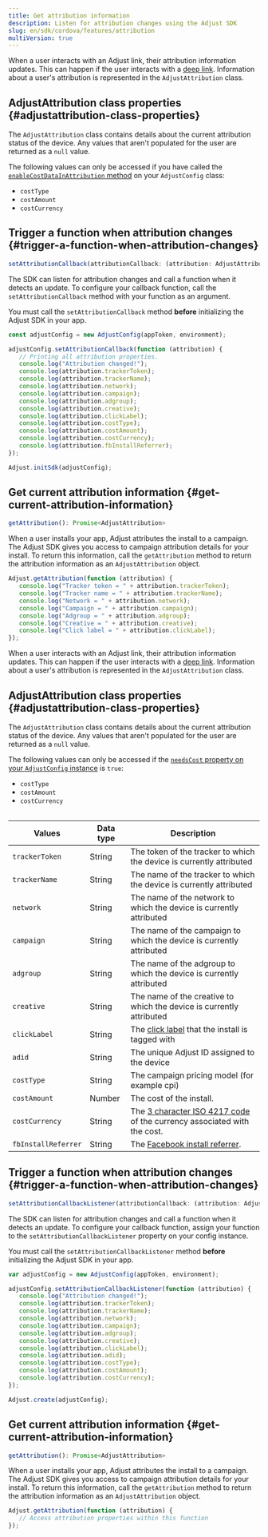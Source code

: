 ```yaml
---
title: Get attribution information
description: Listen for attribution changes using the Adjust SDK
slug: en/sdk/cordova/features/attribution
multiVersion: true
---
```


<SdkVersion version="v5">

When a user interacts with an Adjust link, their attribution information updates. This can happen if the user interacts with a [deep link](https://help.adjust.com/en/article/deep-links). Information about a user's attribution is represented in the `AdjustAttribution` class.

## AdjustAttribution class properties {#adjustattribution-class-properties}

The `AdjustAttribution` class contains details about the current attribution status of the device. Any values that aren't populated for the user are returned as a `null` value.

<Callout type="note">

The following values can only be accessed if you have called the [`enableCostDataInAttribution` method](/en/sdk/react-native/configuration#enable-cost-data-sending) on your `AdjustConfig` class:

-  `costType`
-  `costAmount`
-  `costCurrency`

</Callout>

## Trigger a function when attribution changes {#trigger-a-function-when-attribution-changes}

<CodeBlock title="Property declaration">

```ts
setAttributionCallback(attributionCallback: (attribution: AdjustAttribution) => void): void
```

</CodeBlock>

The SDK can listen for attribution changes and call a function when it detects an update. To configure your callback function, call the `setAttributionCallback` method with your function as an argument.

<Callout type="important">

You must call the `setAttributionCallback` method **before** initializing the Adjust SDK in your app.

</Callout>

<CodeBlock highlight="{range: 3-18}">

```js
const adjustConfig = new AdjustConfig(appToken, environment);

adjustConfig.setAttributionCallback(function (attribution) {
   // Printing all attribution properties.
   console.log("Attribution changed!");
   console.log(attribution.trackerToken);
   console.log(attribution.trackerName);
   console.log(attribution.network);
   console.log(attribution.campaign);
   console.log(attribution.adgroup);
   console.log(attribution.creative);
   console.log(attribution.clickLabel);
   console.log(attribution.costType);
   console.log(attribution.costAmount);
   console.log(attribution.costCurrency);
   console.log(attribution.fbInstallReferrer);
});

Adjust.initSdk(adjustConfig);
```

</CodeBlock>

## Get current attribution information {#get-current-attribution-information}

<CodeBlock title="Method signature">

```ts
getAttribution(): Promise<AdjustAttribution>
```

</CodeBlock>

When a user installs your app, Adjust attributes the install to a campaign. The Adjust SDK gives you access to campaign attribution details for your install. To return this information, call the `getAttribution` method to return the attribution information as an `AdjustAttribution` object.

```js
Adjust.getAttribution(function (attribution) {
   console.log("Tracker token = " + attribution.trackerToken);
   console.log("Tracker name = " + attribution.trackerName);
   console.log("Network = " + attribution.network);
   console.log("Campaign = " + attribution.campaign);
   console.log("Adgroup = " + attribution.adgroup);
   console.log("Creative = " + attribution.creative);
   console.log("Click label = " + attribution.clickLabel);
});
```

</SdkVersion>

<SdkVersion version="v4">

When a user interacts with an Adjust link, their attribution information updates. This can happen if the user interacts with a [deep link](https://help.adjust.com/en/article/deep-links). Information about a user's attribution is represented in the `AdjustAttribution` class.

## AdjustAttribution class properties {#adjustattribution-class-properties}

The `AdjustAttribution` class contains details about the current attribution status of the device. Any values that aren't populated for the user are returned as a `null` value.

<Callout type="note">

The following values can only be accessed if the [`needsCost` property on your `AdjustConfig` instance](/en/sdk/cordova/configuration#enable-cost-data-sending) is `true`:

-  `costType`
-  `costAmount`
-  `costCurrency`

</Callout>

<Table autoWidth="1,2,3">

| Values              | Data type | Description                                                                                                    |
| ------------------- | --------- | -------------------------------------------------------------------------------------------------------------- |
| `trackerToken`      | String    | The token of the tracker to which the device is currently attributed                                           |
| `trackerName`       | String    | The name of the tracker to which the device is currently attributed                                            |
| `network`           | String    | The name of the network to which the device is currently attributed                                            |
| `campaign`          | String    | The name of the campaign to which the device is currently attributed                                           |
| `adgroup`           | String    | The name of the adgroup to which the device is currently attributed                                            |
| `creative`          | String    | The name of the creative to which the device is currently attributed                                           |
| `clickLabel`        | String    | The [click label](https://help.adjust.com/en/article/user-rewards) that the install is tagged with             |
| `adid`              | String    | The unique Adjust ID assigned to the device                                                                    |
| `costType`          | String    | The campaign pricing model (for example cpi)                                                                   |
| `costAmount`        | Number    | The cost of the install.                                                                                       |
| `costCurrency`      | String    | The [3 character ISO 4217 code](https://www.iban.com/currency-codes) of the currency associated with the cost. |
| `fbInstallReferrer` | String    | The [Facebook install referrer](https://developers.facebook.com/docs/app-ads/install-referrer/).               |

</Table>

## Trigger a function when attribution changes {#trigger-a-function-when-attribution-changes}

<CodeBlock title="Method signature">

```js
setAttributionCallbackListener(attributionCallback: (attribution: AdjustAttribution) => void)
```

</CodeBlock>

The SDK can listen for attribution changes and call a function when it detects an update. To configure your callback function, assign your function to the `setAttributionCallbackListener` property on your config instance.

<Callout type="important">

You must call the `setAttributionCallbackListener` method **before** initializing the Adjust SDK in your app.

</Callout>

```js
var adjustConfig = new AdjustConfig(appToken, environment);

adjustConfig.setAttributionCallbackListener(function (attribution) {
   console.log("Attribution changed!");
   console.log(attribution.trackerToken);
   console.log(attribution.trackerName);
   console.log(attribution.network);
   console.log(attribution.campaign);
   console.log(attribution.adgroup);
   console.log(attribution.creative);
   console.log(attribution.clickLabel);
   console.log(attribution.adid);
   console.log(attribution.costType);
   console.log(attribution.costAmount);
   console.log(attribution.costCurrency);
});

Adjust.create(adjustConfig);
```

## Get current attribution information {#get-current-attribution-information}

<CodeBlock title="Method signature">

```js
getAttribution(): Promise<AdjustAttribution>
```

</CodeBlock>

When a user installs your app, Adjust attributes the install to a campaign. The Adjust SDK gives you access to campaign attribution details for your install. To return this information, call the `getAttribution` method to return the attribution information as an `AdjustAttribution` object.

```js
Adjust.getAttribution(function (attribution) {
   // Access attribution properties within this function
});
```

</SdkVersion>
